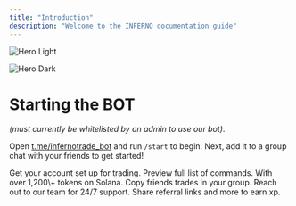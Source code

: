 ```yaml
---
title: "Introduction"
description: "Welcome to the INFERNO documentation guide"
---
```


<img
  className="block dark:hidden"
  src="/images/hero-light.png"
  alt="Hero Light"
/>

<img
  className="hidden dark:block"
  src="/GtTTrAEbMAQf07w.jpg"
  alt="Hero Dark"
  title={true}
/>

# **Starting the BOT**

_(must currently be whitelisted by an admin to use our bot)_.

Open [t.me/infernotrade_bot](https://t.me/infernotrade_bot) and run `/start` to begin. Next, add it to a group chat with your friends to get started\!

<CardGroup cols={2}>
  <Card title="1. Generate an Account" icon="pen-to-square" href="https://mintlify.com/docs/quickstart">
    Get your account set up for trading.
  </Card>
  <Card title="2. Commands" icon="gun" href="https://mintlify.com/docs/development">
    Preview full list of commands.
  </Card>
</CardGroup>

<CardGroup cols={2}>
  <Card title="3. Tradable Assets" icon="gift" href="https://mintlify.com/docs/settings/global">
    With over 1,200\+ tokens on Solana.
  </Card>
  <Card title="Copy Trading" icon="copy" href="https://mintlify.com/docs/api-playground/openapi">
    Copy friends trades in your group.
  </Card>
  <Card title="Support" icon="screwdriver-wrench" href="https://mintlify.com/docs/content/components/accordions">
    Reach out to our team for 24/7 support.
  </Card>
  <Card title="Rewards" icon="stars" href="https://mintlify.com/customers">
    Share referral links and more to earn xp.
  </Card>
</CardGroup>